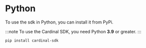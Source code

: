 # Python

To use the sdk in Python, you can install it from PyPi. 

:::note
To use the Cardinal SDK, you need Python **3.9** or greater.
:::

```bash
pip install cardinal-sdk
```